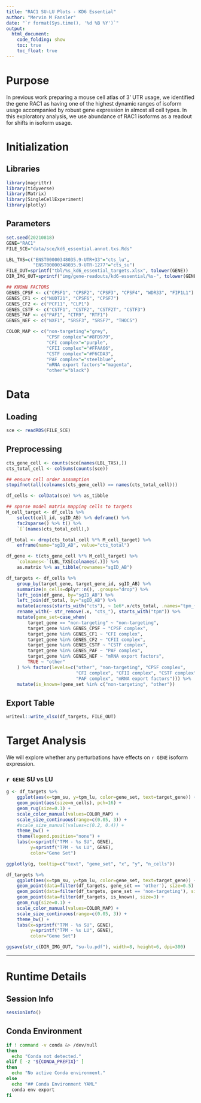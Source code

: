 ```yaml
---
title: "RAC1 SU-LU Plots - KD6 Essential"
author: "Mervin M Fansler"
date: "`r format(Sys.time(), '%d %B %Y')`"
output: 
  html_document: 
    code_folding: show
    toc: true
    toc_float: true
---
```


# Purpose

In previous work preparing a mouse cell atlas of 3' UTR usage, we identified the
gene RAC1 as having one of the highest dynamic ranges of isoform usage accompanied by 
robust gene expression in almost all cell types. In this exploratory analysis, we
use abundance of RAC1 isoforms as a readout for shifts in isoform usage.

# Initialization

## Libraries
```r
library(magrittr)
library(tidyverse)
library(Matrix)
library(SingleCellExperiment)
library(plotly)
```

## Parameters
```r
set.seed(20210818)
GENE="RAC1"
FILE_SCE="data/sce/kd6_essential.annot.txs.Rds"

LBL_TXS=c("ENST00000348035.9-UTR+33"="cts_lu", 
          "ENST00000348035.9-UTR-1277"="cts_su")
FILE_OUT=sprintf("tbl/%s_kd6_essential_targets.xlsx", tolower(GENE))
DIR_IMG_OUT=sprintf("img/gene-readouts/kd6-essential/%s-", tolower(GENE))

## KNOWN FACTORS
GENES_CPSF <- c("CPSF1", "CPSF2", "CPSF3", "CPSF4", "WDR33", "FIP1L1")
GENES_CF1 <- c("NUDT21", "CPSF6", "CPSF7")
GENES_CF2 <- c("PCF11", "CLP1")
GENES_CSTF <- c("CSTF1", "CSTF2", "CSTF2T", "CSTF3")
GENES_PAF <- c("PAF1", "CTR9", "RTF1")
GENES_NEF <- c("NXF1", "SRSF3", "SRSF7", "THOC5")

COLOR_MAP <- c("non-targeting"="grey",
               "CPSF complex"="#8FD979",
               "CFI complex"="purple",
               "CFII complex"="#FFAA66",
               "CSTF complex"="#F6CDA3",
               "PAF complex"="steelblue",
               "mRNA export factors"="magenta",
               "other"="black")
```

# Data
## Loading
```r
sce <- readRDS(FILE_SCE)
```

## Preprocessing

```r
cts_gene_cell <- counts(sce[names(LBL_TXS),])
cts_total_cell <- colSums(counts(sce))

## ensure cell order assumption
stopifnot(all(colnames(cts_gene_cell) == names(cts_total_cell)))

df_cells <- colData(sce) %>% as_tibble

## sparse model matrix mapping cells to targets
M_cell_target <- df_cells %>% 
    select(cell_id, sgID_AB) %>% deframe() %>%
    fac2sparse() %>% t() %>%
    `[`(names(cts_total_cell),)

df_total <- drop(cts_total_cell %*% M_cell_target) %>%
    enframe(name="sgID_AB", value="cts_total")

df_gene <- t(cts_gene_cell %*% M_cell_target) %>%
    `colnames<-`(LBL_TXS[colnames(.)]) %>%
    as.matrix %>% as_tibble(rownames="sgID_AB")

df_targets <- df_cells %>% 
    group_by(target_gene, target_gene_id, sgID_AB) %>%
    summarize(n_cells=dplyr::n(), .groups="drop") %>%
    left_join(df_gene, by="sgID_AB") %>% 
    left_join(df_total, by="sgID_AB") %>%
    mutate(across(starts_with("cts"), ~ 1e6*.x/cts_total, .names="tpm_{.col}")) %>%
    rename_with(~ str_remove(.x, "cts_"), starts_with("tpm")) %>%
    mutate(gene_set=case_when(
        target_gene == "non-targeting" ~ "non-targeting",
        target_gene %in% GENES_CPSF ~ "CPSF complex",
        target_gene %in% GENES_CF1 ~ "CFI complex",
        target_gene %in% GENES_CF2 ~ "CFII complex",
        target_gene %in% GENES_CSTF ~ "CSTF complex",
        target_gene %in% GENES_PAF ~ "PAF complex",
        target_gene %in% GENES_NEF ~ "mRNA export factors",
        TRUE ~ "other"
    ) %>% factor(levels=c("other", "non-targeting", "CPSF complex", 
                          "CFI complex", "CFII complex", "CSTF complex",
                          "PAF complex", "mRNA export factors"))) %>%
    mutate(is_known=!gene_set %in% c("non-targeting", "other"))
```

## Export Table
```r
writexl::write_xlsx(df_targets, FILE_OUT)
```

# Target Analysis
We will explore whether any perturbations have effects on `r GENE` isoform expression.

### `r GENE` SU vs LU
```r
g <- df_targets %>%
    ggplot(aes(x=tpm_su, y=tpm_lu, color=gene_set, text=target_gene)) +
    geom_point(aes(size=n_cells), pch=16) +
    geom_rug(size=0.1) +
    scale_color_manual(values=COLOR_MAP) +
    scale_size_continuous(range=c(0.05, 3)) +
    #scale_size_manual(values=c(0.2, 0.4)) +
    theme_bw() +
    theme(legend.position="none") +
    labs(x=sprintf("TPM - %s SU", GENE),
         y=sprintf("TPM - %s LU", GENE),
         color="Gene Set")

ggplotly(g, tooltip=c("text", "gene_set", "x", "y", "n_cells"))
```

```r
df_targets %>%
    ggplot(aes(x=tpm_su, y=tpm_lu, color=gene_set, text=target_gene)) +
    geom_point(data=filter(df_targets, gene_set == 'other'), size=0.5) +
    geom_point(data=filter(df_targets, gene_set == 'non-targeting'), size=0.5) +
    geom_point(data=filter(df_targets, is_known), size=3) +
    geom_rug(size=0.1) +
    scale_color_manual(values=COLOR_MAP) +
    scale_size_continuous(range=c(0.05, 3)) +
    theme_bw() +
    labs(x=sprintf("TPM - %s SU", GENE),
         y=sprintf("TPM - %s LU", GENE),
         color="Gene Set")

ggsave(str_c(DIR_IMG_OUT, "su-lu.pdf"), width=8, height=6, dpi=300)
```


---

# Runtime Details
## Session Info
```r
sessionInfo()
```

## Conda Environment
```bash
if ! command -v conda &> /dev/null
then
  echo "Conda not detected."
elif [ -z "${CONDA_PREFIX}" ]
then
  echo "No active Conda environment."
else
  echo "## Conda Environment YAML"
  conda env export
fi
```
